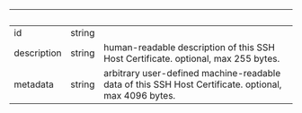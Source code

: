| &nbsp;      | &nbsp; | &nbsp;                                                                                               |
| ----------- | ------ | ---------------------------------------------------------------------------------------------------- |
| id          | string |                                                                                                      |
| description | string | human-readable description of this SSH Host Certificate. optional, max 255 bytes.                    |
| metadata    | string | arbitrary user-defined machine-readable data of this SSH Host Certificate. optional, max 4096 bytes. |
